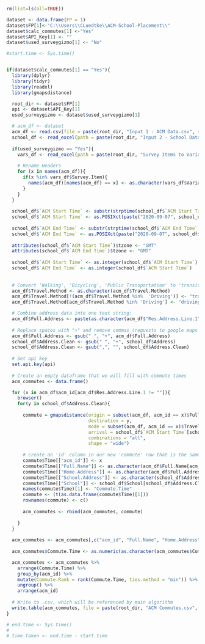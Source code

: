 ```r
rm(list=ls(all=TRUE))

dataset <- data.frame(FP = 1)
dataset$FP[1]<-"C:\\Users\\CLuedtke\\ACM-School-Placement\\"
dataset$calc_commutes[1] <-"Yes"
dataset$API_Key[1] <- ""
dataset$used_surveygizmo[1] <- "No"

```


```r
#start.time <- Sys.time()


if(dataset$calc_commutes[1] == "Yes"){
  library(dplyr)
  library(tidyr)
  library(readxl)
  library(gmapsdistance)

  root_dir <- dataset$FP[1]
  api <- dataset$API_Key[1]
  used_surveygizmo <- dataset$used_surveygizmo[1]

  # acm_df <- dataset
  acm_df <- read.csv(file = paste(root_dir, "Input 1 - ACM Data.csv", sep = ""), check.names=FALSE)
  school_df <- read_excel(path = paste(root_dir, "Input 2 - School Data.xls", sep = ""))
  
  if(used_surveygizmo == "Yes"){
    vars_df <- read_excel(path = paste(root_dir, "Survey Items to Variable Names.xls", sep = ""))
    
    # Rename Headers
    for (x in names(acm_df)){
      if(x %in% vars_df$Survey.Item){
        names(acm_df)[names(acm_df) == x] <- as.character(vars_df$Variable.Name[vars_df$Survey.Item == x])
      }
    }
  }
  
  school_df$`ACM Start Time` <- substr(strptime(school_df$`ACM Start Time`, "%I:%M%p" ),12,19)
  school_df$`ACM Start Time` <- as.POSIXct(paste("2020-09-07", school_df$`ACM Start Time`))
  
  school_df$`ACM End Time` <- substr(strptime(school_df$`ACM End Time`, "%I:%M%p" ),12,19)
  school_df$`ACM End Time` <- as.POSIXct(paste("2020-09-07", school_df$`ACM End Time`))
  
  attributes(school_df$`ACM Start Time`)$tzone <- "GMT"
  attributes(school_df$`ACM End Time`)$tzone <- "GMT" 
  
  school_df$`ACM Start Time` <- as.integer(school_df$`ACM Start Time`)
  school_df$`ACM End Time` <- as.integer(school_df$`ACM Start Time`)
  
  
  # Convert 'Walking', 'Bicycling', 'Public Transportation' to 'transit'
  acm_df$Travel.Method <- as.character(acm_df$Travel.Method)
  acm_df$Travel.Method[!(acm_df$Travel.Method %in%  'Driving')] <- "transit"
  acm_df$Travel.Method[acm_df$Travel.Method %in% 'Driving'] <- "driving"

  # Combine address data into one text string:
  acm_df$Full.Address <- paste(as.character(acm_df$"Res.Address.Line.1"), as.character(acm_df$"Res.City"), as.character(acm_df$"Res.State"), as.character(acm_df$"Res.Postal.Code"))
  
  # Replace spaces with "+" and remove commas (requests to google maps API cannot include spaces)
  acm_df$Full.Address <- gsub(" ", "+", acm_df$Full.Address)
  school_df$Address.Clean <- gsub(" ", "+", school_df$Address)
  school_df$Address.Clean <- gsub(",", "", school_df$Address.Clean)
  
  # Set api key
  set.api.key(api)
  
  # Create an empty dataframe that we will fill with commute times
  acm_commutes <- data.frame()

  for (x in acm_df$acm_id[acm_df$Res.Address.Line.1 != ""]){
    browser()
    for(y in school_df$Address.Clean){
      
      commute = gmapsdistance(origin = subset(acm_df, acm_id == x)$Full.Address, 
                              destination = y, 
                              mode = subset(acm_df, acm_id == x)$Travel.Method,
                              arrival = school_df$`ACM Start Time`[school_df$Address.Clean == y],
                              combinations = "all", 
                              shape = "wide")
      
      # create an 'id' column in our new 'commute' row that is the same as x. We will use this to join our data frames.
      commute$Time[["acm_id"]] <- x
      commute$Time[["Full.Name"]] <- as.character(acm_df$Full.Name[acm_df$acm_id == x])
      commute$Time[["Home.Address"]] <- as.character(acm_df$Full.Address[acm_df$acm_id == x])
      commute$Time[["School.Address"]] <- as.character(school_df$Address[school_df$Address.Clean == y])
      commute$Time[["School"]] <- school_df$School[school_df$Address.Clean == y]
      names(commute$Time)[1] <- "Commute.Time"
      commute <- (t(as.data.frame(commute$Time)[1]))
      rownames(commute) <- c()
      
      acm_commutes <- rbind(acm_commutes, commute)
      
    }
  }
  
  acm_commutes <- acm_commutes[,c("acm_id", "Full.Name", "Home.Address", "School", "School.Address", "Commute.Time")]
  
  acm_commutes$Commute.Time <- as.numeric(as.character(acm_commutes$Commute.Time))

  acm_commutes <- acm_commutes %>% 
    arrange(Commute.Time) %>%
    group_by(acm_id) %>%
    mutate(Commute.Rank = rank(Commute.Time, ties.method = "min")) %>%
    ungroup() %>%
    arrange(acm_id)
  
  # Write to .csv, which will be referenced by main algorithm
  write.table(acm_commutes, file = paste(root_dir, "ACM Commutes.csv", sep = ""), sep=",", row.names=FALSE)
}

# end.time <- Sys.time()
# 
# time.taken <- end.time - start.time

```
